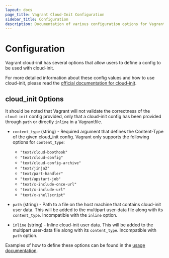 ```yaml
---
layout: docs
page_title: Vagrant Cloud-Init Configuration
sidebar_title: Configuration
description: Documentation of various configuration options for Vagrant cloud-init
---
```


# Configuration

Vagrant cloud-init has several options that allow users to define a config to be
used with cloud-init.

For more detailed information about these config values and how to use cloud-init,
please read the [official documentation for cloud-init](https://cloudinit.readthedocs.io/en/latest/index.html).

## cloud_init Options

It should be noted that Vagrant will not validate the correctness of the `cloud-init`
config provided, only that a cloud-init config has been provided through `path`
or directly `inline` in a Vagrantfile.

- `content_type` (string) - Required argument that defines the Content-Type of the
given cloud_init config. Vagrant only supports the following options for `content_type`:

   + `"text/cloud-boothook"`
   + `"text/cloud-config"`
   + `"text/cloud-config-archive"`
   + `"text/jinja2"`
   + `"text/part-handler"`
   + `"text/upstart-job"`
   + `"text/x-include-once-url"`
   + `"text/x-include-url"`
   + `"text/x-shellscript"`

- `path` (string) - Path to a file on the host machine that contains
cloud-init user data. This will be added to the multipart user-data file along
with its `content_type`. Incompatible with the `inline` option.
- `inline` (string) - Inline cloud-init user data. This will be added to the
multipart user-data file along with its `content_type`. Incompatible with `path`
option.

Examples of how to define these options can be found in the
[usage documentation](/docs/cloud-init/configuration).
